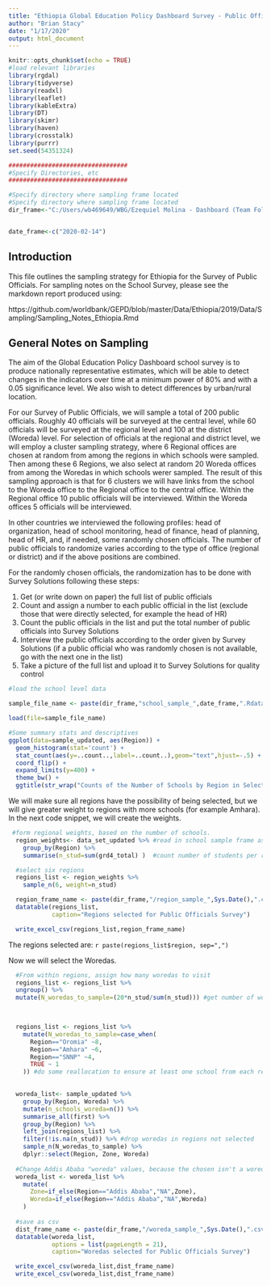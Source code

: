 ```yaml
---
title: "Ethiopia Global Education Policy Dashboard Survey - Public Officials"
author: "Brian Stacy"
date: "1/17/2020"
output: html_document
---
```


```r
knitr::opts_chunk$set(echo = TRUE)
#load relevant libraries
library(rgdal)
library(tidyverse)
library(readxl)
library(leaflet)
library(kableExtra)
library(DT)
library(skimr)
library(haven)
library(crosstalk)
library(purrr)
set.seed(54351324)

#################################
#Specify Directories, etc
#################################

#Specify directory where sampling frame located
#Specify directory where sampling frame located
dir_frame<-"C:/Users/wb469649/WBG/Ezequiel Molina - Dashboard (Team Folder)/Country_Work/Ethiopia/2019/Data/Sampling/"


date_frame<-c("2020-02-14")

```

## Introduction

This file outlines the sampling strategy for Ethiopia for the Survey of Public Officials.  For sampling notes on the School Survey, please see the markdown report produced using:

https://github.com/worldbank/GEPD/blob/master/Data/Ethiopia/2019/Data/Sampling/Sampling_Notes_Ethiopia.Rmd

## General Notes on Sampling
The aim of the Global Education Policy Dashboard school survey is to produce nationally representative estimates, which will be able to detect changes in the indicators over time at a minimum power of 80% and with a 0.05 significance level.  We also wish to detect differences by urban/rural location. 


For our Survey of Public Officials, we will sample a total of 200 public officials.  Roughly 40 officials will be surveyed at the central level, while 60 officials will be surveyed at the regional level and 100 at the district (Woreda) level.  For selection of officials at the regional and district level, we will employ a cluster sampling strategy, where 6 Regional offices are chosen at random from among the regions in which schools were sampled.  Then among these 6 Regions, we also select at random 20 Woreda offices from among the Woredas in which schools werer sampled.  The result of this sampling approach is that for 6 clusters we will have links from the school to the Woreda office to the Regional office to the central office.  Within the Regional office 10 public officials will be interviewed.  Within the Woreda offices 5 officials will be interviewed.  

In other countries we interviewed the following profiles: head of organization, head of school monitoring, head of finance, head of planning, head of HR, and, if needed, some randomly chosen officials. The number of public officials to randomize varies according to the type of office (regional or district) and if the above positions are combined.

For the randomly chosen officials, the randomization has to be done with Survey Solutions following these steps:

  1.	Get (or write down on paper) the full list of public officials 
  2.	Count and assign a number to each public official in the list (exclude those that were directly selected, for example the head of HR)
  3.	Count the public officials in the list and put the total number of public officials into Survey Solutions 
  4.	Interview the public officials according to the order given by Survey Solutions (if a public official who was randomly chosen is not available, go with the next one in the list)
  5.	Take a picture of the full list and upload it to Survey Solutions for quality control

```r
#load the school level data

sample_file_name <- paste(dir_frame,"school_sample_",date_frame,".Rdata", sep="")

load(file=sample_file_name)   

#Some summary stats and descriptives
ggplot(data=sample_updated, aes(Region)) +
  geom_histogram(stat='count') +
  stat_count(aes(y=..count..,label=..count..),geom="text",hjust=-.5) +
  coord_flip() +
  expand_limits(y=400) +
  theme_bw() +
  ggtitle(str_wrap("Counts of the Number of Schools by Region in Selected Sample of 300 Schools",55))

```

We will make sure all regions have the possibility of being selected, but we will give greater weight to regions with more schools (for example Amhara).  In the next code snippet, we will create the weights.

```r

 #form regional weights, based on the number of schools.
  region_weights<- data_set_updated %>% #read in school sample frame as basis for forming weights
    group_by(Region) %>%
    summarise(n_stud=sum(grd4_total) )  #count number of students per region

  #select six regions
  regions_list <- region_weights %>%
    sample_n(6, weight=n_stud)

  region_frame_name <- paste(dir_frame,"/region_sample_",Sys.Date(),".csv", sep="")
  datatable(regions_list,
            caption="Regions selected for Public Officials Survey")

  write_excel_csv(regions_list,region_frame_name) 

```
The regions selected are: `r paste(regions_list$region, sep=",")`

Now we will select the Woredas.

```r

  #From within regions, assign how many woredas to visit
  regions_list <- regions_list %>%
  ungroup() %>%
  mutate(N_woredas_to_sample=(20*n_stud/sum(n_stud))) #get number of woredas based on number of students in 4th grade


  
  regions_list <- regions_list %>% 
    mutate(N_woredas_to_sample=case_when(
      Region=="Oromia" ~8,
      Region=="Amhara" ~6,
      Region=="SNNP" ~4,
      TRUE ~ 1
    )) #do some reallocation to ensure at least one school from each region

    
  woreda_list<- sample_updated %>%
    group_by(Region, Woreda) %>%
    mutate(n_schools_woreda=n()) %>%
    summarise_all(first) %>%
    group_by(Region) %>%
    left_join(regions_list) %>%
    filter(!is.na(n_stud)) %>% #drop woredas in regions not selected
    sample_n(N_woredas_to_sample) %>%
    dplyr::select(Region, Zone, Woreda)
  
  #Change Addis Ababa "woreda" values, because the chosen isn't a woreda it is a sub-city admin unit
  woreda_list <- woreda_list %>%
    mutate(
      Zone=if_else(Region=="Addis Ababa","NA",Zone),
      Woreda=if_else(Region=="Addis Ababa","NA",Woreda)
    )
  
  #save as csv
  dist_frame_name <- paste(dir_frame,"/woreda_sample_",Sys.Date(),".csv", sep="")
  datatable(woreda_list,
            options = list(pageLength = 21),
            caption="Woredas selected for Public Officials Survey")

  write_excel_csv(woreda_list,dist_frame_name) 
  write_excel_csv(woreda_list,dist_frame_name) 

```

 
